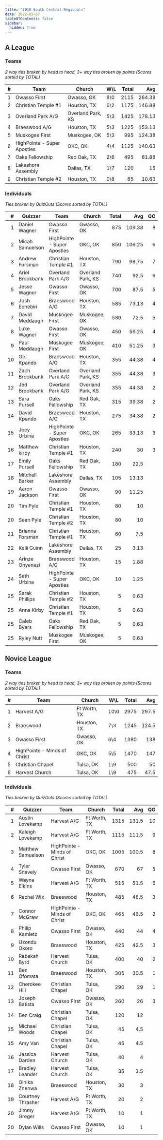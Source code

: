 ```yaml
---
title: "2010 South Central Regionals"
date: 2022-05-07
tableOfContents: false
sidebar:
  hidden: true
---
```


## A League

### Teams

*2 way ties broken by head to head, 3+ way ties broken by points (Scores sorted by TOTAL)*

|    # | Team                        | Church            | W\L | Total |    Avg |
| ---: | --------------------------- | ----------------- | --- | ----: | -----: |
|    1 | Owasso First                | Owasso, OK        | 8\0 |  2115 | 264.38 |
|    2 | Christian Temple #1         | Houston, TX       | 6\2 |  1175 | 146.88 |
|    3 | Overland Park A/G           | Overland Park, KS | 5\3 |  1425 | 178.13 |
|    4 | Braeswood A/G               | Houston, TX       | 5\3 |  1225 | 153.13 |
|    5 | Muskogee First              | Muskogee, OK      | 5\3 |   995 | 124.38 |
|    6 | HighPointe - Super Apostles | OKC, OK           | 4\4 |  1125 | 140.63 |
|    7 | Oaks Fellowship             | Red Oak, TX       | 2\6 |   495 |  61.88 |
|    8 | Lakeshore Assembly          | Dallas, TX        | 1\7 |   120 |     15 |
|    9 | Christian Temple #2         | Houston, TX       | 0\8 |    85 |  10.63 |

### Individuals

*Ties broken by QuizOuts (Scores sorted by TOTAL)*

|    # | Quizzer         | Team                        | Church            | Total |    Avg |   QO |
| ---: | --------------- | --------------------------- | ----------------- | ----: | -----: | ---: |
|    1 | Daniel Wagner   | Owasso First                | Owasso, OK        |   875 | 109.38 |    8 |
|    2 | Micah Samuelson | HighPointe - Super Apostles | OKC, OK           |   850 | 106.25 |    6 |
|    3 | Andrew Forsman  | Christian Temple #1         | Houston, TX       |   790 |  98.75 |    7 |
|    4 | Ariel Brookbank | Overland Park A/G           | Overland Park, KS |   740 |   92.5 |    6 |
|    5 | Jesse Wagner    | Owasso First                | Owasso, OK        |   700 |   87.5 |    5 |
|    6 | Josh Echebiri   | Braeswood A/G               | Houston, TX       |   585 |  73.13 |    4 |
|    7 | David Meddaugh  | Muskogee First              | Muskogee, OK      |   580 |   72.5 |    5 |
|    8 | Luke Wagner     | Owasso First                | Owasso, OK        |   450 |  56.25 |    4 |
|    9 | Paul Meddaugh   | Muskogee First              | Muskogee, OK      |   410 |  51.25 |    3 |
|   10 | Obi Kpando      | Braeswood A/G               | Houston, TX       |   355 |  44.38 |    4 |
|   11 | Zach Brookbank  | Overland Park A/G           | Overland Park, KS |   355 |  44.38 |    3 |
|   12 | Jed Brookbank   | Overland Park A/G           | Overland Park, KS |   355 |  44.38 |    2 |
|   13 | Sara Pursell    | Oaks Fellowship             | Red Oak, TX       |   315 |  39.38 |    2 |
|   14 | David Kpando    | Braeswood A/G               | Houston, TX       |   275 |  34.38 |    2 |
|   15 | Joey Urbina     | HighPointe - Super Apostles | OKC, OK           |   265 |  33.13 |    3 |
|   16 | Matthew kirby   | Christian Temple #1         | Houston, TX       |   240 |     30 |    3 |
|   17 | Emily Pursell   | Oaks Fellowship             | Red Oak, TX       |   180 |   22.5 |      |
|   18 | Mitchell Barker | Lakeshore Assembly          | Dallas, TX        |   105 |  13.13 |      |
|   19 | Aaron Jackson   | Owasso First                | Owasso, OK        |    90 |  11.25 |      |
|   20 | Tim Pyle        | Christian Temple #1         | Houston, TX       |    80 |     10 |      |
|   20 | Sean Pyle       | Christian Temple #2         | Houston, TX       |    80 |     10 |      |
|   21 | Brianna Forsman | Christian Temple #1         | Houston, TX       |    60 |    7.5 |      |
|   22 | Kelli Guinn     | Lakeshore Assembly          | Dallas, TX        |    25 |   3.13 |      |
|   23 | Arinze Onyenezi | Braeswood A/G               | Houston, TX       |    15 |   1.88 |      |
|   24 | Seth Urbina     | HighPointe - Super Apostles | OKC, OK           |    10 |   1.25 |      |
|   25 | Sarak Phillips  | Christian Temple #2         | Houston, TX       |     5 |   0.63 |      |
|   25 | Anna Kirby      | Christian Temple #1         | Houston, TX       |     5 |   0.63 |      |
|   25 | Caleb Byers     | Oaks Fellowship             | Red Oak, TX       |     5 |   0.63 |      |
|   25 | Ryley Nutt      | Muskogee First              | Muskogee, OK      |     5 |   0.63 |      |

## Novice League

### Teams

*2 way ties broken by head to head, 3+ way ties broken by points (Scores sorted by TOTAL)*

|    # | Team                         | Church       | W\L  | Total |   Avg |
| ---: | ---------------------------- | ------------ | ---- | ----: | ----: |
|    1 | Harvest A/G                  | Ft Worth, TX | 10\0 |  2975 | 297.5 |
|    2 | Braeswood                    | Houston, TX  | 7\3  |  1245 | 124.5 |
|    3 | Owasso First                 | Owasso, OK   | 6\4  |  1380 |   138 |
|    4 | HighPointe - Minds of Christ | OKC, OK      | 5\5  |  1470 |   147 |
|    5 | Christian Chapel             | Tulsa, OK    | 1\9  |   500 |    50 |
|    6 | Harvest Church               | Tulsa, OK    | 1\9  |   475 |  47.5 |

### Individuals

*Ties broken by QuizOuts (Scores sorted by TOTAL)*

|    # | Quizzer           | Team                         | Church       | Total |   Avg |   QO |
| ---: | ----------------- | ---------------------------- | ------------ | ----: | ----: | ---: |
|    1 | Austin Lovekamp   | Harvest A/G                  | Ft Worth, TX |  1315 | 131.5 |   10 |
|    2 | Kaleigh Lovekamp  | Harvest A/G                  | Ft Worth, TX |  1115 | 111.5 |    9 |
|    3 | Matthew Samuelson | HighPointe - Minds of Christ | OKC, OK      |  1005 | 100.5 |    8 |
|    4 | Tyler Snavely     | Owasso First                 | Owasso, OK   |   670 |    67 |    5 |
|    5 | Wayne Elkins      | Harvest A/G                  | Ft Worth, TX |   515 |  51.5 |    6 |
|    6 | Rachel Wix        | Braeswood                    | Houston, TX  |   485 |  48.5 |    3 |
|    7 | Connor McGraw     | HighPointe - Minds of Christ | OKC, OK      |   465 |  46.5 |    2 |
|    8 | Philip Kamletz    | Owasso First                 | Owasso, OK   |   440 |    44 |    4 |
|    9 | Uzondu Okoro      | Braeswood                    | Houston, TX  |   425 |  42.5 |    3 |
|   10 | Rebekah Byrd      | Harvest Church               | Tulsa, OK    |   400 |    40 |    2 |
|   11 | Ben Ofomata       | Braeswood                    | Houston, TX  |   305 |  30.5 |    1 |
|   12 | Cherokee Hill     | Christian Chapel             | Tulsa, OK    |   290 |    29 |    1 |
|   13 | Joseph Batista    | Owasso First                 | Owasso, OK   |   260 |    26 |    3 |
|   14 | Ben Craig         | Christian Chapel             | Tulsa, OK    |   120 |    12 |      |
|   15 | Michael Woods     | Christian Chapel             | Tulsa, OK    |    45 |   4.5 |      |
|   15 | Amy Van           | Christian Chapel             | Tulsa, OK    |    45 |   4.5 |      |
|   16 | Jessica Darden    | Harvest Church               | Tulsa, OK    |    40 |     4 |      |
|   17 | Bradley Leander   | Harvest Church               | Tulsa, OK    |    35 |   3.5 |      |
|   18 | Ginika Znenwa     | Braeswood                    | Houston, TX  |    30 |     3 |      |
|   19 | Courtney Thrasher | Harvest A/G                  | Ft Worth, TX |    20 |     2 |      |
|   20 | Jimmy Greger      | Harvest A/G                  | Ft Worth, TX |    10 |     1 |      |
|   20 | Dylan Wills       | Owasso First                 | Owasso, OK   |    10 |     1 |      |
